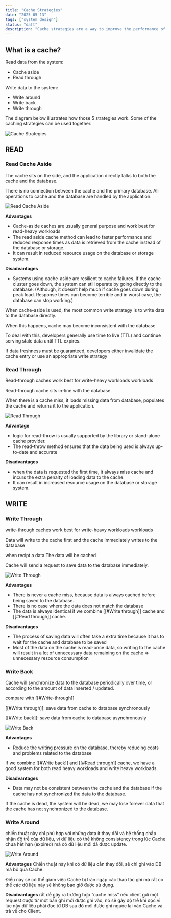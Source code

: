 ```yaml
---
title: "Cache Strategies"
date: "2025-05-13"
tags: ["system_design"]
status: "daft"
description: "Cache strategies are a way to improve the performance of a system."
---
```


## What is a cache?

Read data from the system:

- Cache aside
- Read through

Write data to the system:

- Write around
- Write back
- Write through

The diagram below illustrates how those 5 strategies work. Some of the caching strategies can be used together.

![Cache Strategies](https://substackcdn.com/image/fetch/w_1456,c_limit,f_webp,q_auto:good,fl_progressive:steep/https%3A%2F%2Fbucketeer-e05bbc84-baa3-437e-9518-adb32be77984.s3.amazonaws.com%2Fpublic%2Fimages%2F3d4f861a-82b2-4b8f-b9c7-d926f079a108_2163x3153.jpeg)

## READ

### Read Cache Aside

The cache sits on the side, and the application directly talks to both the cache and the database.

There is no connection between the cache and the primary database. All operations to cache and the database are handled by the application.

![Read Cache Aside](https://cdn.hashnode.com/res/hashnode/image/upload/v1747154818352/147a807e-e651-4a38-b5d7-b833dac6ac4e.png?auto=compress,format&format=webp)

**Advantages**

- Cache-aside caches are usually general purpose and work best for read-heavy workloads
- The read aside cache method can lead to faster performance and reduced response times as data is retrieved from the cache instead of the database or storage.
- It can result in reduced resource usage on the database or storage system.

**Disadvantages**

- Systems using cache-aside are resilient to cache failures. If the cache cluster goes down, the system can still operate by going directly to the database. (Although, it doesn’t help much if cache goes down during peak load. Response times can become terrible and in worst case, the database can stop working.)

When cache-aside is used, the most common write strategy is to write data to the database directly.

When this happens, cache may become inconsistent with the database

To deal with this, developers generally use time to live (TTL) and continue serving stale data until TTL expires.

If data freshness must be guaranteed, developers either invalidate the cache entry or use an appropriate write strategy

### Read Through

Read-through caches work best for write-heavy workloads workloads

Read-through cache sits in-line with the database.

When there is a cache miss, it loads missing data from database, populates the cache and returns it to the application.

![Read Through](https://cdn.hashnode.com/res/hashnode/image/upload/v1747154818352/147a807e-e651-4a38-b5d7-b833dac6ac4e.png?auto=compress,format&format=webp)

**Advantage**

- logic for read-throw is usually supported by the library or stand-alone cache provider.
- The read-throw method ensures that the data being used is always up-to-date and accurate

**Disadvantages**

- when the data is requested the first time, it always miss cache and incurs the extra penalty of loading data to the cache.
- It can result in increased resource usage on the database or storage system.

## WRITE

### Write Through

write-through caches work best for write-heavy workloads workloads

Data will write to the cache first and the cache immediately writes to the database

when recipt a data The data will be cached

Cache will send a request to save data to the database immediately.

![Write Through](https://cdn.hashnode.com/res/hashnode/image/upload/v1747154841798/5b996adb-20b3-4633-b840-707704e987d2.png?auto=compress,format&format=webp)

**Advantages**

- There is never a cache miss, because data is always cached before being saved to the database.
- There is no case where the data does not match the database
- The data is always identical if we combine [[#Write through]] cache and [[#Read through]] cache.

**Disadvantages**

- The process of saving data will often take a extra time because it has to wait for the cache and database to be saved
- Most of the data on the cache is read-once data, so writing to the cache will result in a lot of unnecessary data remaining on the cache => unnecessary resource consumption

### Write Back

Cache will synchronize data to the database periodically over time, or according to the amount of data inserted / updated.

compare with [[#Write-through]]

[[#Write through]]: save data from cache to database synchronously

[[#Write back]]: save data from cache to database asynchronously

![Write Back](https://cdn.hashnode.com/res/hashnode/image/upload/v1747154863607/e1ebac77-83a8-42a5-866f-e94831855fe5.png?auto=compress,format&format=webp)

**Advantages**

- Reduce the writing pressure on the database, thereby reducing costs and problems related to the database

If we combine [[#Write back]] and [[#Read through]] cache, we have a good system for both read heavy workloads and write heavy workloads.

**Disadvantages**

- Data may not be consistent between the cache and the database if the cache has not synchronized the data to the database.

If the cache is dead, the system will be dead, we may lose forever data that the cache has not synchronized to the database.

### Write Around

chiến thuật này chỉ phù hợp với những data ít thay đổi và hệ thống chấp nhận độ trễ của dữ liệu, vì dữ liệu có thể không consistency trong lúc Cache chưa hết hạn (expired) mà có dữ liệu mới đã được update.

![Write Around](https://cdn.hashnode.com/res/hashnode/image/upload/v1747154895027/ccf92303-211f-4458-b022-ba3ff783b1e3.png?auto=compress,format&format=webp)

**Advantages**
Chiến thuật này khi có dữ liệu cần thay đổi, sẽ chỉ ghi vào DB mà bỏ qua Cache.

Điều này sẽ có thể giảm việc Cache bị tràn ngập các thao tác ghi mà rất có thể các dữ liệu này sẽ không bao giờ được sử dụng.

**Disadvantages**
rất dễ gây ra trường hợp “cache miss” nếu client gửi một request được từ một bản ghi mới được ghi vào, nó sẽ gây độ trễ khi đọc vì lúc này dữ liệu phải đọc từ DB sau đó mới được ghi ngược lại vào Cache và trả về cho Client.
